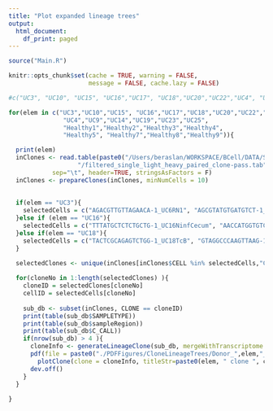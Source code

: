 ```yaml
---
title: "Plot expanded lineage trees"
output:
  html_document:
    df_print: paged
---
```




```r
source("Main.R")

knitr::opts_chunk$set(cache = TRUE, warning = FALSE, 
                      message = FALSE, cache.lazy = FALSE)

```

```r
#c("UC3", "UC10", "UC15", "UC16","UC17", "UC18","UC20","UC22","UC4", "UC9", "UC14", "UC19","UC23","Healthy1", "Healthy2", "Healthy3", "Healthy4", "Healthy5","Healthy7", "Healthy8", "Healthy9")

for(elem in c("UC3","UC10","UC15", "UC16","UC17","UC18","UC20","UC22","UC24", 
               "UC4","UC9","UC14","UC19","UC23","UC25",
               "Healthy1","Healthy2","Healthy3","Healthy4",
               "Healthy5", "Healthy7","Healthy8","Healthy9")){

  print(elem)
  inClones <- read.table(paste0("/Users/beraslan/WORKSPACE/BCell/DATA/Subjects/",elem,
                   "/filtered_single_light_heavy_paired_clone-pass.tab"),
            sep="\t", header=TRUE, stringsAsFactors = F)
  inClones <- prepareClones(inClones, minNumCells = 10)
  
  
  if(elem == "UC3"){
    selectedCells = c("AGACGTTGTTAGAACA-1_UC6RN1", "AGCGTATGTGATGTCT-1_UC6RN1")
  }else if (elem == "UC16"){
    selectedCells = c("TTTATGCTCTCTGCTG-1_UC16NinfCecum", "AACCATGGTGTCAATC-1_UC16NinfCecum")
  }else if(elem == "UC18"){
    selectedCells = c("TACTCGCAGAGTCTGG-1_UC18TcB", "GTAGGCCCAAGTTAAG-1_UC18CeCB")
  }
  
  selectedClones <- unique(inClones[inClones$CELL %in% selectedCells,"CLONE"])

  for(cloneNo in 1:length(selectedClones) ){
    cloneID = selectedClones[cloneNo]
    cellID = selectedCells[cloneNo]
    
    sub_db <- subset(inClones, CLONE == cloneID)
    print(table(sub_db$SAMPLETYPE))
    print(table(sub_db$sampleRegion))
    print(table(sub_db$C_CALL))
    if(nrow(sub_db) > 4 ){
      cloneInfo <- generateLineageClone(sub_db, mergeWithTranscriptome = F, mergeWithDonorID=F, padEnd=T)
      pdf(file = paste0("./PDFFigures/CloneLineageTrees/Donor_",elem,"_Clone_",cloneID), width = 8,  height = 6) 
        plotClone(clone = cloneInfo, titleStr=paste0(elem, " clone ", cloneID, " cell ", cellID))
      dev.off()
    }
  }
  
}
```
